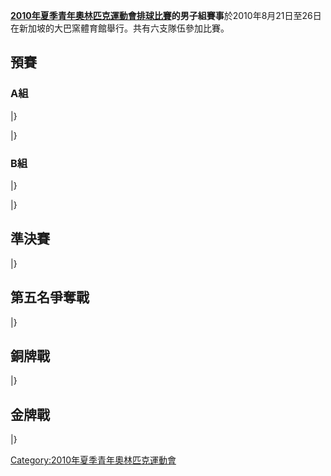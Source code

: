 '''[[2010年夏季青年奧林匹克運動會排球比賽|2010年夏季青年奧林匹克運動會排球比賽]]的男子組賽事'''於2010年8月21日至26日在新加坡的大巴窯體育館舉行。共有六支隊伍參加比賽。

==預賽==
===A組===
{{Vb cl2 header}}
{{Vb cl2 team |p=1 |t={{vb|RUS}} |mw=2 |ml=0 |spw=150 |spl=99 |sw=6 |sl=0 |bc=ccffcc}}
{{Vb cl2 team |p=2 |t={{vb|SRB}} |mw=1 |ml=1 |spw=146 |spl=154 |sw=3 |sl=4 |bc=ccffcc}}
{{Vb cl2 team |p=3 |t={{vb|COD}} |mw=0 |ml=2 |spw=129 |spl=172 |sw=1 |sl=6 |bc=ffcccc}}
|}

{{Vb res start 2}}
{{Vb res 2| 8月21日|'''{{vbw-rt|SRB}}'''|3–1|{{vbw|COD}}|25–15|25–18|22–25|25–21||97–79}}
{{Vb res 2| 8月22日|{{vbw-rt|SRB}}|0–3|'''{{vbw|RUS}}'''|17–25|20–25|12–25|||49–75}}
{{Vb res 2| 8月23日|{{vbw-rt|COD}}|0–3|'''{{vbw|RUS}}'''|22–25|15–25|13–25|||50–75}}
|}

===B組===
{{Vb cl2 header}}
{{Vb cl2 team |p=1 |t={{vb|CUB}} |mw=2 |ml=0 |spw=171 |spl=156 |sw=6 |sl=1 |bc=ccffcc}}
{{Vb cl2 team |p=2 |t={{vb|ARG}} |mw=1 |ml=1 |spw=147 |spl=123 |sw=3 |sl=3 |bc=ccffcc}}
{{Vb cl2 team |p=3 |t={{vb|IRI}} |mw=0 |ml=2 |spw=136 |spl=175 |sw=1 |sl=6 |bc=ffcccc}}
|}

{{Vb res start 2}}
{{Vb res 2| 8月21日|'''{{vbw-rt|ARG}}'''|3–0|{{vbw|IRI}}|25–12|25–9|29–27|||79–48}}
{{Vb res 2| 8月22日|{{vbw-rt|ARG}}|0–3|'''{{vbw|CUB}}'''|22–25|23–25|23–25|||68–75}}
{{Vb res 2| 8月23日|{{vbw-rt|IRI}}|1–3|'''{{vbw|CUB}}'''|25–21|22–25|19–25|22–25||88–96}}
|}

==準決賽==

{{Vb res start 2}}
{{Vb res 2| 8月24日|{{vb-rt|RUS}}|0–3|'''{{vb|ARG}}'''|10–25|16–25|19–25|||45–75}}
{{Vb res 2| 8月24日|'''{{vb-rt|CUB}}'''|3–0|{{vb|SRB}}|25–22|25–19|25–22|||75–63}}
|}

==第五名爭奪戰==
{{Vb res start 2}}
{{Vb res 2| 8月25日|{{vb-rt|COD}}|0–3|'''{{vb|IRI}}'''|9–25|15–25|17–25|||41–75}}
|}

==銅牌戰==
{{Vb res start 2}}
{{Vb res 2| 8月25日|'''{{vb-rt|RUS}}'''|3–0|{{vb|SRB}}|25–17|25–17|25–15|||75–49}}
|}

==金牌戰==
{{Vb res start 2}}
{{Vb res 2| 8月26日|{{vb-rt|ARG}}|1–3|'''{{vb|CUB}}'''|23–25|21–25|25–17|20–25||89–92}}
|}

[[Category:2010年夏季青年奧林匹克運動會|Category:2010年夏季青年奧林匹克運動會]]